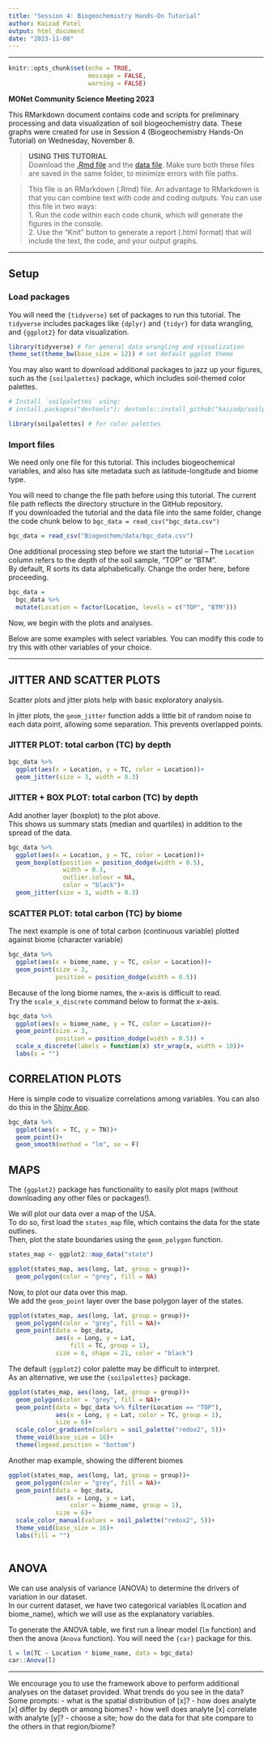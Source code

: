 ```yaml
---
title: "Session 4: Biogeochemistry Hands-On Tutorial"
author: Kaizad Patel
output: html_document
date: "2023-11-08"
---
```


---

```r
knitr::opts_chunk$set(echo = TRUE,
                      message = FALSE,
                      warning = FALSE)
```

**MONet Community Science Meeting 2023**

This RMarkdown document contains code and scripts for preliminary processing and data visualization of soil biogeochemistry data. 
These graphs were created for use in Session 4 (Biogeochemistry Hands-On Tutorial) on Wednesday, November 8.


> **USING THIS TUTORIAL**  
Download the [.Rmd file](https://github.com/EMSL-MONet/CommSciMtg_Nov23/blob/main/Biogeochem/session4_hands_on_tutorial_kfp.Rmd) and the [data file](https://github.com/EMSL-MONet/CommSciMtg_Nov23/blob/main/Biogeochem/data/bgc_data.csv). 
Make sure both these files are saved in the same folder, to minimize errors with file paths.


> This file is an RMarkdown (.Rmd) file. An advantage to RMarkdown is that you can combine text with code and coding outputs. You can use this file in two ways:  
1. Run the code within each code chunk, which will generate the figures in the console.  
2. Use the "Knit" button to generate a report (.html format) that will include the text, the code, and your output graphs. 


---

## Setup

### Load packages

You will need the `{tidyverse}` set of packages to run this tutorial. 
The `tidyverse` includes packages like `{dplyr}` and `{tidyr}` for data wrangling, and `{ggplot2}` for data visualization.

```r

library(tidyverse) # for general data wrangling and visualization
theme_set(theme_bw(base_size = 12)) # set default ggplot theme

```

You may also want to download additional packages to jazz up your figures, such as the `{soilpalettes}` package, which includes soil-themed color palettes.

```r
# Install `soilpalettes` using: 
# install.packages("devtools"); devtools::install_github("kaizadp/soilpalettes")

library(soilpalettes) # for color palettes
```


### Import files

We need only one file for this tutorial. 
This includes biogeochemical variables, and also has site metadata such as latitude-longitude and biome type.

You will need to change the file path before using this tutorial. The current file path reflects the directory structure in the GitHub repository.  
If you downloaded the tutorial and the data file into the same folder, change the code chunk below to `bgc_data = read_csv("bgc_data.csv")`


```r
bgc_data = read_csv("Biogeochem/data/bgc_data.csv")
```


One additional processing step before we start the tutorial -- The `Location` column refers to the depth of the soil sample, "TOP" or "BTM".  
By default, R sorts its data alphabetically. Change the order here, before proceeding. 


```r

bgc_data = 
  bgc_data %>% 
  mutate(Location = factor(Location, levels = c("TOP", "BTM")))

```

Now, we begin with the plots and analyses. 

Below are some examples with select variables. You can modify this code to try this with other variables of your choice.

--- 

## JITTER AND SCATTER PLOTS

Scatter plots and jitter plots help with basic exploratory analysis.

In jitter plots, the `geom_jitter` function adds a little bit of random noise to each data point, allowing some separation. This prevents overlapped points. 


### JITTER PLOT: total carbon (TC) by depth

```r

bgc_data %>% 
  ggplot(aes(x = Location, y = TC, color = Location))+
  geom_jitter(size = 3, width = 0.3)

```

### JITTER + BOX PLOT: total carbon (TC) by depth

Add another layer (boxplot) to the plot above.  
This shows us summary stats (median and quartiles) in addition to the spread of the data. 

```r

bgc_data %>% 
  ggplot(aes(x = Location, y = TC, color = Location))+
  geom_boxplot(position = position_dodge(width = 0.5), 
               width = 0.3, 
               outlier.colour = NA, 
               color = "black")+
  geom_jitter(size = 3, width = 0.3)

```


### SCATTER PLOT: total carbon (TC) by biome

The next example is one of total carbon (continuous variable) plotted against biome (character variable)

```r

bgc_data %>% 
  ggplot(aes(x = biome_name, y = TC, color = Location))+
  geom_point(size = 3, 
             position = position_dodge(width = 0.5))

```

Because of the long biome names, the x-axis is difficult to read.  
Try the `scale_x_discrete` command below to format the x-axis.

```r

bgc_data %>% 
  ggplot(aes(x = biome_name, y = TC, color = Location))+
  geom_point(size = 3, 
             position = position_dodge(width = 0.5)) +
  scale_x_discrete(labels = function(x) str_wrap(x, width = 10))+
  labs(x = "")
```



## CORRELATION PLOTS

Here is simple code to visualize correlations among variables. You can also do this in the [Shiny App](https://shinyproxy.emsl.pnnl.gov/app/1000soils).

```r

bgc_data %>% 
  ggplot(aes(x = TC, y = TN))+
  geom_point()+
  geom_smooth(method = "lm", se = F)

```


## MAPS

The `{ggplot2}` package has functionality to easily plot maps (without downloading any other files or packages!).

We will plot our data over a map of the USA.  
To do so, first load the `states_map` file, which contains the data for the state outlines.  
Then, plot the state boundaries using the `geom_polygon` function.

```r
states_map <- ggplot2::map_data("state")

ggplot(states_map, aes(long, lat, group = group))+
  geom_polygon(color = "grey", fill = NA)
```

Now, to plot our data over this map.  
We add the `geom_point` layer over the base polygon layer of the states.

```r
ggplot(states_map, aes(long, lat, group = group))+
  geom_polygon(color = "grey", fill = NA)+
  geom_point(data = bgc_data, 
             aes(x = Long, y = Lat, 
                 fill = TC, group = 1), 
             size = 6, shape = 21, color = "black")
```


The default `{ggplot2}` color palette may be difficult to interpret.  
As an alternative, we use the `{soilpalettes}` package.  

```r
ggplot(states_map, aes(long, lat, group = group))+
  geom_polygon(color = "grey", fill = NA)+
  geom_point(data = bgc_data %>% filter(Location == "TOP"), 
             aes(x = Long, y = Lat, color = TC, group = 1), 
             size = 6)+
  scale_color_gradientn(colors = soil_palette("redox2", 5))+
  theme_void(base_size = 16)+
  theme(legend.position = "bottom")
```

Another map example, showing the different biomes

```r
ggplot(states_map, aes(long, lat, group = group))+
  geom_polygon(color = "grey", fill = NA)+
  geom_point(data = bgc_data, 
             aes(x = Long, y = Lat, 
                 color = biome_name, group = 1), 
             size = 6)+
  scale_color_manual(values = soil_palette("redox2", 5))+
  theme_void(base_size = 16)+
  labs(fill = "")
  
```


## ANOVA

We can use analysis of variance (ANOVA) to determine the drivers of variation in our dataset.  
In our current dataset, we have two categorical variables (Location and biome_name), which we will use as the explanatory variables.

To generate the ANOVA table, we first run a linear model (`lm` function) and then the anova (`Anova` function). You will need the `{car}` package for this.

```r

l = lm(TC ~ Location * biome_name, data = bgc_data) 
car::Anova(l)

```


--- 

We encourage you to use the framework above to perform additional analyses on the dataset provided. What trends do you see in the data?  
Some prompts:
- what is the spatial distribution of [x]?
- how does analyte [x] differ by depth or among biomes?
- how well does analyte [x] correlate with analyte [y]?
- choose a site; how do the data for that site compare to the others in that region/biome?